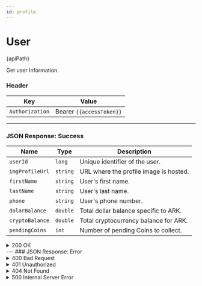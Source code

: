 ```yaml
---
id: profile
---
```







# User


<div className="highlight-box">
  <HttpMethodTag method={method} /> {apiPath}
</div>





Get user Information.

### Header

| Key      | Value     |
|-------------|----------|
| `Authorization` | Bearer `{{accessToken}}`|



---

### JSON Response: Success

| Name            | Type     | Description                                     |
|-----------------|----------|-------------------------------------------------|
| `userId`        | `long`   | Unique identifier of the user.                  |
| `imgProfileUrl` | `string` | URL where the profile image is hosted.          |
| `firstName`     | `string` | User's first name.                              |
| `lastName`      | `string` | User's last name.                               |
| `phone`         | `string` | User's phone number.                            |
| `dolarBalance`  | `double` | Total dollar balance specific to ARK.           |
| `cryptoBalance` | `double` | Total cryptocurrency balance for ARK.           |
| `pendingCoins`  | `int`    | Number of pending Coins to collect.             |

<details className='details-custom'>
 <summary>200 OK</summary>

```JSON
{
  "userId": 123456789,
  "imgProfileUrl": "https://example.com/profile-images/user123.jpg",
  "firstName": "John",
  "lastName": "Doe",
  "phone": "1234567890",
  "dolarCash": 1500.75,
  "cryptoBalance": 2.356
}

```
</details>
---
### JSON Response: Error


<details className='details-custom'>
 <summary>400 Bad Request</summary>


```JSON
{
  "code": "INVALID_REQUEST",
  "message": "The authorization token is required."
}

```

```JSON
{
  "code": "INVALID_USER_ID",
  "message": "The provided user ID is invalid."
}

```
</details>

<details className='details-custom'>
 <summary>401 Unauthorized</summary>

```JSON
{
  "code": "UNAUTHORIZED",
  "message": "The provided token is invalid or has expired. Please log in again."
}

```

</details>

<details className='details-custom'>
 <summary>404 Not Found</summary>

```JSON
{
  "code": "USER_NOT_FOUND",
  "message": "The user with the provided ID does not exist."
}

```

</details>
<details className='details-custom'>
<summary> 500 Internal Server Error</summary>


``` JSON
{
  "code": "INTERNAL_SERVER_ERROR",
  "message": "An unexpected error occurred while validating the OTP. Please try again later."
}
```

</details>


